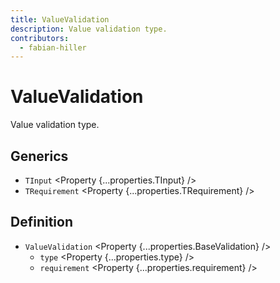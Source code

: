 ```yaml
---
title: ValueValidation
description: Value validation type.
contributors:
  - fabian-hiller
---
```



# ValueValidation

Value validation type.

## Generics

- `TInput` <Property {...properties.TInput} />
- `TRequirement` <Property {...properties.TRequirement} />

## Definition

- `ValueValidation` <Property {...properties.BaseValidation} />
  - `type` <Property {...properties.type} />
  - `requirement` <Property {...properties.requirement} />
